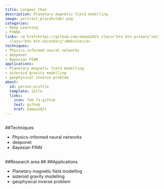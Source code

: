 ```yaml
---
title: Longwei Chen
description: Planetary magnetic field modelling
image: portrait_placeholder.png
categories:
- Deep Learning
- PINNS
links: <a href=https://github.com/damao2021 class="btn btn-primary">Github</a><a href=https://environment.leeds.ac.uk/see/staff/9985/dr-longwei-chen
  class="btn btn-secondary">Website</a>
techniques:
- Physics-informed neural networks
- deeponet
- Bayesian PINN
applications:
- Planetary magnetic field modelling
- asteroid gravity modelling
- geophysical inverse problem
about:
  id: person-profile
  template: jolla
  links:
    icon: fab fa-github
    text: github
    href: damao2021
---
```

   
:::{#person-profile}
:::
   
##
##Techniques
   
- Physics-informed neural networks
- deeponet
- Bayesian PINN
   
##
##Research area
##
##Applications
   
- Planetary magnetic field modelling
- asteroid gravity modelling
- geophysical inverse problem
